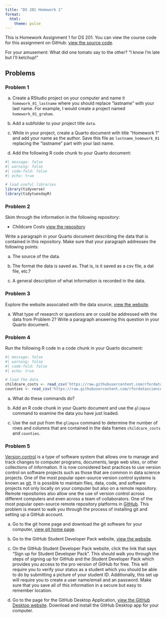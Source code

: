 ```yaml
---
title: "DS 201 Homework 1"
format: 
  html:
    theme: pulse  
---
```


This is Homework Assignment 1 for DS 201. You can view the course code for this assignment on GitHub: [view the source code](https://github.com/jmgraham30/ds_201_assignments/blob/main/homework_01/index.qmd).

For your amusement: What did one tomato say to the other? "I know I'm late but I'll ketchup!" 

## Problems

### Problem 1

a. Create a RStudio project on your computer and name it `homework_01_lastname` where you should replace "lastname" with your last name. For example, I would create a project named `homework_01_graham`. 

b. Add a subfolder to your project title `data`. 

c. While in your project, create a Quarto document with title "Homework 1" and add your name as the author. Save this file as `lastname_homework_01` replacing the "lastname" part with your last name.

d. Add the following R code chunk to your Quarto document:

```r
#| message: false
#| warning: false
#| code-fold: false
#| echo: true

# load useful libraries
library(tidyverse)
library(tidytuesdayR)
```

### Problem 2

Skim through the information in the following repository:

- Childcare Costs [view the repository](https://github.com/rfordatascience/tidytuesday/blob/master/data/2023/2023-05-09/readme.md)

Write a paragraph in your Quarto document describing the data that is contained in this repository. Make sure that your paragraph addresses the following points:

a. The source of the data. 

b. The format the data is saved as. That is, is it saved as a csv file, a dat file, etc.?

c. A general description of what information is recorded in the data.

### Problem 3

Explore the website associated with the data source, [view the website](https://www.dol.gov/agencies/wb/topics/featured-childcare).

a. What type of research or questions are or could be addressed with the data from Problem 2? Write a paragraph answering this question in your Quarto document. 

### Problem 4

Run the following R code in a code chunk in your Quarto document:

```r
#| message: false
#| warning: false
#| code-fold: false
#| echo: true

# load the data
childcare_costs <- read_csv('https://raw.githubusercontent.com/rfordatascience/tidytuesday/master/data/2023/2023-05-09/childcare_costs.csv')
counties <- read_csv('https://raw.githubusercontent.com/rfordatascience/tidytuesday/master/data/2023/2023-05-09/counties.csv')
```

a. What do these commands do? 

b. Add an R code chunk in your Quarto document and use the `glimpse` command to examine the data you have just loaded. 

c. Use the out put from the `glimpse` command to determine the number of rows and columns that are contained in the data frames `childcare_costs` and `counties`.


### Problem 5

[Version control](https://en.wikipedia.org/wiki/Version_control) is a type of software system that allows one to manage and track changes to computer programs, documents, large web sites, or other collections of information. It is now considered best practices to use version control on software projects such as those that are common in data science projects. One of the most popular open-source version control systems is known as [git](https://git-scm.com/). It is possible to maintain files, data, code, and software projects not only locally on your computer but also on a remote repository. Remote repositories also allow one the use of version control across different computers and even across a team of collaborators. One of the most popular open-source remote repository platforms in [GitHub](https://github.com/). This problem is meant to walk you through the process of installing git and setting up a GitHub account. 

a. Go to the git home page and download the git software for your computer, [view git home page](https://git-scm.com/).

b. Go to the GitHub Student Developer Pack website, [view the website](https://education.github.com/pack).

c. On the GitHub Student Developer Pack website, click the link that says "Sign up for Student Developer Pack". This should walk you through the steps of signing up for GitHub and the Student Developer Pack which provides you access to the pro version of GitHub for free. This will require you to verify your status as a student which you should be able to do by submitting a picture of your student ID. Additionally, this set up will require you to create a user name/email and an password. Make sure that you save all of this information in a secure but easy to remember location. 

d. Go to the page for the GitHub Desktop Application, [view the GitHub Desktop website](https://desktop.github.com/). Download and install the GitHub Desktop app for your computer. 


